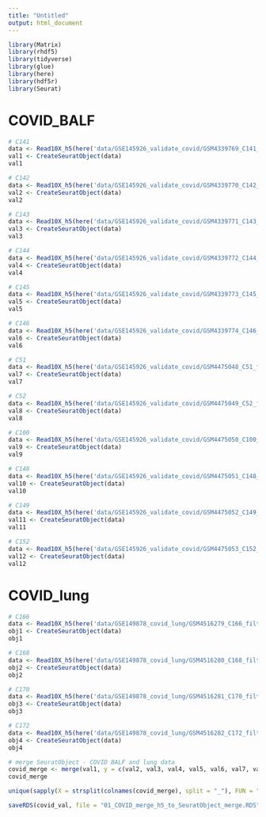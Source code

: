 ```yaml
---
title: "Untitled"
output: html_document
---
```


```r
library(Matrix)
library(rhdf5)
library(tidyverse)
library(glue)
library(here)
library(hdf5r)
library(Seurat)
```

# COVID_BALF
```r
# C141
data <- Read10X_h5(here('data/GSE145926_validate_covid/GSM4339769_C141_filtered_feature_bc_matrix.h5'), use.names = TRUE, unique.features = TRUE)
val1 <- CreateSeuratObject(data)
val1
```

```r
# C142
data <- Read10X_h5(here('data/GSE145926_validate_covid/GSM4339770_C142_filtered_feature_bc_matrix.h5'), use.names = TRUE, unique.features = TRUE)
val2 <- CreateSeuratObject(data)
val2
```

```r
# C143
data <- Read10X_h5(here('data/GSE145926_validate_covid/GSM4339771_C143_filtered_feature_bc_matrix.h5'), use.names = TRUE, unique.features = TRUE)
val3 <- CreateSeuratObject(data)
val3
```

```r
# C144
data <- Read10X_h5(here('data/GSE145926_validate_covid/GSM4339772_C144_filtered_feature_bc_matrix.h5'), use.names = TRUE, unique.features = TRUE)
val4 <- CreateSeuratObject(data)
val4
```

```r
# C145
data <- Read10X_h5(here('data/GSE145926_validate_covid/GSM4339773_C145_filtered_feature_bc_matrix.h5'), use.names = TRUE, unique.features = TRUE)
val5 <- CreateSeuratObject(data)
val5
```

```r
# C146
data <- Read10X_h5(here('data/GSE145926_validate_covid/GSM4339774_C146_filtered_feature_bc_matrix.h5'), use.names = TRUE, unique.features = TRUE)
val6 <- CreateSeuratObject(data)
val6
```

```r
# C51
data <- Read10X_h5(here('data/GSE145926_validate_covid/GSM4475048_C51_filtered_feature_bc_matrix.h5'), use.names = TRUE, unique.features = TRUE)
val7 <- CreateSeuratObject(data)
val7
```

```r
# C52
data <- Read10X_h5(here('data/GSE145926_validate_covid/GSM4475049_C52_filtered_feature_bc_matrix.h5'), use.names = TRUE, unique.features = TRUE)
val8 <- CreateSeuratObject(data)
val8
```

```r
# C100
data <- Read10X_h5(here('data/GSE145926_validate_covid/GSM4475050_C100_filtered_feature_bc_matrix.h5'), use.names = TRUE, unique.features = TRUE)
val9 <- CreateSeuratObject(data)
val9
```

```r
# C148
data <- Read10X_h5(here('data/GSE145926_validate_covid/GSM4475051_C148_filtered_feature_bc_matrix.h5'), use.names = TRUE, unique.features = TRUE)
val10 <- CreateSeuratObject(data)
val10
```

```r
# C149
data <- Read10X_h5(here('data/GSE145926_validate_covid/GSM4475052_C149_filtered_feature_bc_matrix.h5'), use.names = TRUE, unique.features = TRUE)
val11 <- CreateSeuratObject(data)
val11
```

```r
# C152
data <- Read10X_h5(here('data/GSE145926_validate_covid/GSM4475053_C152_filtered_feature_bc_matrix.h5'), use.names = TRUE, unique.features = TRUE)
val12 <- CreateSeuratObject(data)
val12
```






# COVID_lung 

```r
# C166
data <- Read10X_h5(here('data/GSE149878_covid_lung/GSM4516279_C166_filtered_feature_bc_matrix.h5'), use.names = TRUE, unique.features = TRUE)
obj1 <- CreateSeuratObject(data)
obj1
```

```r
# C168
data <- Read10X_h5(here('data/GSE149878_covid_lung/GSM4516280_C168_filtered_feature_bc_matrix.h5'), use.names = TRUE, unique.features = TRUE)
obj2 <- CreateSeuratObject(data)
obj2
```

```r
# C170
data <- Read10X_h5(here('data/GSE149878_covid_lung/GSM4516281_C170_filtered_feature_bc_matrix.h5'), use.names = TRUE, unique.features = TRUE)
obj3 <- CreateSeuratObject(data)
obj3
```

```r
# C172
data <- Read10X_h5(here('data/GSE149878_covid_lung/GSM4516282_C172_filtered_feature_bc_matrix.h5'), use.names = TRUE, unique.features = TRUE)
obj4 <- CreateSeuratObject(data)
obj4
```









```r
# merge SeuratObject - COVID BALF and lung data 
covid_merge <- merge(val1, y = c(val2, val3, val4, val5, val6, val7, val8, val9, val10, val11, val12, obj1, obj2, obj3, obj4), add.cell.ids = c('val1', 'val2', 'val3', 'val4', 'val5', 'val6','val7', 'val8', 'val9', 'val10', 'val11', 'val12', 'obj1', 'obj2', 'obj3', 'obj4'), project = 'scRNA_IPF_data')
covid_merge
```


```r
unique(sapply(X = strsplit(colnames(covid_merge), split = "_"), FUN = "[", 1))
```


```r
saveRDS(covid_val, file = "01_COVID_merge_h5_to_SeuratObject_merge.RDS")
```
